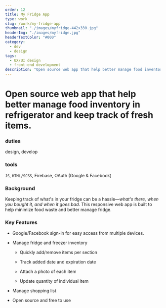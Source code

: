```yaml
---
order: 12
title: My Fridge App
type: work
slug: /work/my-fridge-app
thumbnail: "./images/myfridge-442x330.jpg"
headerImg: "./images/myfridge.jpg"
headerTextColor: "#000"
category:
  - dev
  - design
tags:
  - UX/UI design
  - front-end development
description: "Open source web app that help better manage food inventory in refrigerator and keep track of fresh items."
---
```



# Open source web app that help better manage food inventory in refrigerator and keep track of fresh items.

<section class="portfolioDetail">

### duties

design, develop

</section>

<section class="portfolioDetail">

### tools

`JS`, `HTML/SCSS`, Firebase, OAuth (Google & Facebook)

</section>

<section class="portfolioDetail">

### Background

Keeping track of what's in your fridge can be a hassle&mdash;_what's there, when you bought it, and when it goes bad_. This responsive web app is built to help minimize food waste and better manage fridge.

</section>

<section class="portfolioDetail">

### Key Features

<div>

- Google/Facebook sign-in for easy access from multiple devices.

- Manage fridge and freezer inventory

  - Quickly add/remove items per section

  - Track added date and expiration date

  - Attach a photo of each item

  - Update quantity of individual item

- Manage shopping list

- Open source and free to use

</div>
</section>

<ButtonContainer>
  <SimpleButton
    cta="Launch live app"
    link="https://rememberfridge.com/"
    color="var(--yellow500)"
  />
  <SimpleButton
    cta="View GitHub Repo"
    link="https://github.com/baadaa/myfridge"
    color="var(--green500)"
  />
</ButtonContainer>

